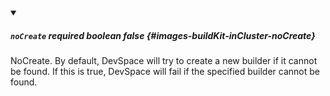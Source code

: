 
<details className="config-field" data-expandable="false" open>
<summary>

##### `noCreate` <span class="config-field-required" data-required="false">required</span> <span class="config-field-type">boolean</span> <span class="config-field-default">false</span> <span class="config-field-enum"></span> {#images-buildKit-inCluster-noCreate}

NoCreate. By default, DevSpace will try to create a new builder if it cannot be found.
If this is true, DevSpace will fail if the specified builder cannot be found.

</summary>



</details>
